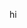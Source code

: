 

<Metatags
  title="Periodic Table of Web Elements | May 22 | CSS Grid a day"
  description="An example of using CSS grid every day, from May 1–31st, 2019."
  thumbnail="https://cssgrid31.brett.cool/opengraph/may-22.png"
  url="https://cssgrid31.brett.cool"
  pathname="/may-22"
/>

<div className={Table.container}>
  <Element
    abbr="Ba"
    title="Balance"
    background="#0075B5"/>
  <Element
    abbr="Sy"
    title="Symmetry"
    background="#0075B5"/>
  <Empty/>
  <Empty/>
  <Empty/>
  <Empty/>
  <Element
    abbr="Ac"
    title="Accessible"
    background="#005B10"/>
  <Element
    abbr="Sm"
    title="Semantic"
    background="#005B10"/>
  <Element
    abbr="Sc"
    title="Scale"
    background="#0075B5"/>
  <Element
    abbr="Ry"
    title="Rhythm"
    background="#0075B5"/>
  <Element
    abbr="Oa"
    title="Optimised assets"
    background="#5A008A"/>
  <Element
    abbr="Se"
    title="Secure"
    background="#5A008A"/>
  <Element
    abbr="Seo"
    title="Metadata"
    background="#5A008A"/>
  <Element
    abbr="Pf"
    title="Performant"
    background="#5A008A"/>
  <Element
    abbr="Co"
    title="Sufficient contrast"
    background="#005B10"/>
  <Element
    abbr="Ntc"
    title="Non-text content"
    background="#005B10"/>
  <Element
    abbr="Sp"
    title="Spacing"
    background="#0075B5"/>
  <Element
    abbr="Pr"
    title="Proximity"
    background="#0075B5"/>
  <Element
    abbr="Svg"
    title="SVG assets"
    background="#5A008A"/>
  <Element
    abbr="HTML"
    title="Hypertext Markup Language"
    background="#5A008A"/>
  <Element
    abbr="CSS"
    title="Cascading Stylesheets"
    background="#5A008A"/>
  <Element
    abbr="Js"
    title="Javascript"
    background="#5A008A"/>
  <Element
    abbr="Sr"
    title="Screenreader Accessible"
    background="#005B10"/>
  <Element
    abbr="Cc"
    title="Closed captioning"
    background="#005B10"/>
  <Empty/>
  <Element
    abbr="Cs"
    title="Consistent"
    background="#0075B5"/>
  <Element
    abbr="Re"
    title="Responsive"
    background="#5A008A"/>
  <Element
    abbr="Cb"
    title="Cross-browser support"
    background="#5A008A"/>
  <Element
    abbr="Cr"
    title="Critical asset prioritisation"
    background="#5A008A"/>
  <Element
    abbr="Fmp"
    title="First meaningful paint"
    background="#5A008A"/>
  <Element
    abbr="Wc"
    title="WCAG compliant"
    background="#005B10"/>
</div>

<Footer date={22} prev={true}>

hi
</Footer>
